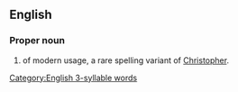 ==English==

===Proper noun===
{{en-proper noun}}

# {{given name|male|from=Ancient Greek}} of modern usage, a rare spelling variant of [[Christopher]].

[[Category:English 3-syllable words]]